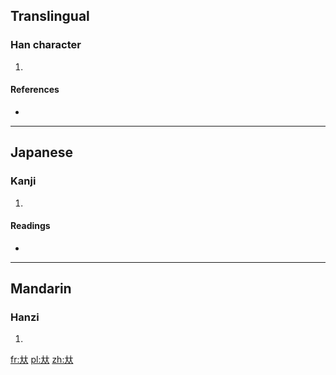 ==Translingual==

===Han character===
{{Han char|rn=37|rad=大|as=03|sn=6|four=|canj=大大 (KK), X大大 (XKK)}}

# {{defn|Han|sort=大03}}

====References====
* {{Han ref|kx=0249.140|dkj=05850|dj=0509.050|hdz=10527.030|uh=5936|ud=22838}}

----

==Japanese==

===Kanji===
{{ja-kanji|grade=|rs=大03}}

# {{defn|lang=ja|sort=大03}}

====Readings====
* {{ja-readings|on=[[ひ]] (hi)|kun=[[くらあべる]] (kuraaberu)}}

----

==Mandarin==

===Hanzi===
{{cmn-hanzi|pin=[[bǐ]] ([[bi3]])|wg=pi<sup>3</sup>}}

# {{defn|lang=cmn|sort=大03}}

[[fr:夶]]
[[pl:夶]]
[[zh:夶]]